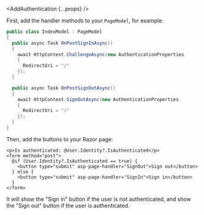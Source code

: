 

<Steps>

<Step title="Add Logto SDK as a dependency">

<Installation />

</Step>

<Step title="Add Logto authentication">

<AddAuthentication {...props} />

</Step>

<Step title="Understand sign-in and sign-out flows">

<SignInAndSignOutFlows />

</Step>

<Step title="Configure redirect URIs">

<ConfigureRedirectUris />

</Step>

<Step title="Implement sign-in and sign-out">

First, add the handler methods to your `PageModel`, for example:

```csharp title="Pages/Index.cshtml.cs"
public class IndexModel : PageModel
{
  public async Task OnPostSignInAsync()
  {
    await HttpContext.ChallengeAsync(new AuthenticationProperties
    {
      RedirectUri = "/"
    });
  }

  public async Task OnPostSignOutAsync()
  {
    await HttpContext.SignOutAsync(new AuthenticationProperties
    {
      RedirectUri = "/"
    });
  }
}
```

Then, add the buttons to your Razor page:

```cshtml title="Pages/Index.cshtml"
<p>Is authenticated: @User.Identity?.IsAuthenticated</p>
<form method="post">
  @if (User.Identity?.IsAuthenticated == true) {
    <button type="submit" asp-page-handler="SignOut">Sign out</button>
  } else {
    <button type="submit" asp-page-handler="SignIn">Sign in</button>
  }
</form>
```

It will show the "Sign in" button if the user is not authenticated, and show the "Sign out" button if the user is authenticated.

</Step>

<Step title="Checkpoint: Test your application">

<Checkpoint />

</Step>

<Step title="Display user information">

<DisplayUserInformation />

</Step>

</Steps>

